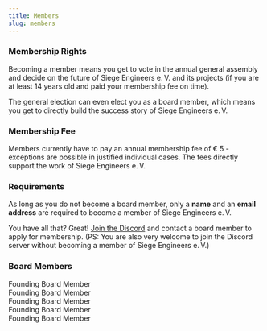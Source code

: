 ```yaml
---
title: Members
slug: members
---
```



### Membership Rights
Becoming a member means you get to vote in the annual general assembly and decide on the future of Siege Engineers e.&#8239;V. and its projects (if you are at least 14 years old and paid your membership fee on time).

The general election can even elect you as a board member, which means you get to directly build the success story of Siege Engineers e.&#8239;V.

### Membership Fee
Members currently have to pay an annual membership fee of € 5 - exceptions are possible in justified individual cases. The fees directly support the work of Siege Engineers e.&#8239;V.

### Requirements

As long as you do not become a board member, only a **name** and an **email address** are required to become a member of Siege Engineers e.&#8239;V.

You have all that? Great! <a href="https://discord.com/invite/njAsNuD" target="_blank" rel="noreferrer">Join the Discord</a> and contact a board member to apply for membership. (PS: You are also very welcome to join the Discord server without becoming a member of Siege Engineers e.&#8239;V.)

### Board Members
<div className="columns is-multiline mt-1">
  <div className="column is-half">
    <MemberCard avatarUrl="board/ap.png" username="abductedPlatypus" tag="9421" discordId="341914567611383808">Founding Board Member</MemberCard>
  </div>
  <div className="column is-half">
    <MemberCard avatarUrl="board/bl0edel.jpeg" username="bl0edel" tag="8483" discordId="233599534649966592">Founding Board Member</MemberCard>
  </div>
  <div className="column is-half">
    <MemberCard avatarUrl="board/dico.jpeg" username="Dico" tag="0962" discordId="146075846719963137">Founding Board Member</MemberCard>
  </div>
  <div className="column is-half">
    <MemberCard avatarUrl="board/hszemi.jpeg" username="hszemi" tag="2325" discordId="291370911573999617">Founding Board Member</MemberCard>
  </div>
  <div className="column is-half">
    <MemberCard avatarUrl="board/jester.png" username="Jester" tag="5115" discordId="499908959776276491">Founding Board Member</MemberCard>
  </div>
</div>
